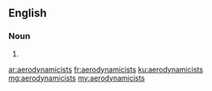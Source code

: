 ==English==

===Noun===
{{head|en|plural}}

# {{plural of|aerodynamicist|lang=en}}

[[ar:aerodynamicists]]
[[fr:aerodynamicists]]
[[ku:aerodynamicists]]
[[mg:aerodynamicists]]
[[my:aerodynamicists]]